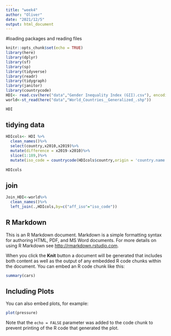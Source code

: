 ```yaml
---
title: "week4"
author: "Oliver"
date: "2021/12/5"
output: html_document
---
```

#loading packages and reading files

```r
knitr::opts_chunk$set(echo = TRUE)
library(here)
library(dplyr)
library(sf)
library(sp)
library(tidyverse)
library(readr)
library(tidygraph)
library(janitor)
library(countrycode)
HDI<- read.csv(here("data","Gender Inequality Index (GII).csv"), encoding = "latin1", na = "..",skip = 5)
world<-st_read(here("data","World_Countries__Generalized_.shp"))

HDI
```

## tidying data

```r
HDIcols<- HDI %>%
  clean_names()%>%
  select(country,x2010,x2019)%>%
  mutate(difference = x2019-x2010)%>%
  slice(1:189,)%>%
  mutate(iso_code = countrycode(HDIcols$country,origin = 'country.name',destination = 'iso2c'))
  
HDIcols
```
## join

```r
Join_HDI<-world%>%
  clean_names()%>%
  left_join(.,HDIcols,by=c("aff_iso"="iso_code"))
```


## R Markdown


This is an R Markdown document. Markdown is a simple formatting syntax for authoring HTML, PDF, and MS Word documents. For more details on using R Markdown see <http://rmarkdown.rstudio.com>.

When you click the **Knit** button a document will be generated that includes both content as well as the output of any embedded R code chunks within the document. You can embed an R code chunk like this:

```r
summary(cars)
```

## Including Plots

You can also embed plots, for example:

```r
plot(pressure)
```

Note that the `echo = FALSE` parameter was added to the code chunk to prevent printing of the R code that generated the plot.

